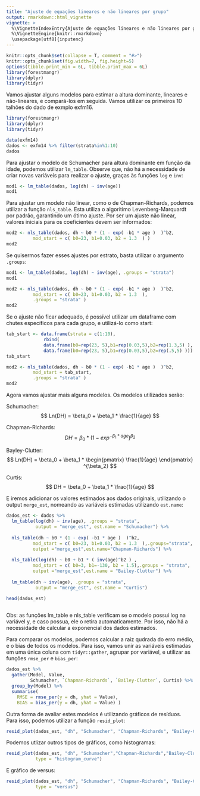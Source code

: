```yaml
---
title: "Ajuste de equações lineares e não lineares por grupo"
output: rmarkdown::html_vignette
vignette: >
  %\VignetteIndexEntry{Ajuste de equações lineares e não lineares por grupo}
  %\VignetteEngine{knitr::rmarkdown}
  \usepackage[utf8]{inputenc}
---
```

  
```r
knitr::opts_chunk$set(collapse = T, comment = "#>")
knitr::opts_chunk$set(fig.width=7, fig.height=5)
options(tibble.print_min = 6L, tibble.print_max = 6L)
library(forestmangr)
library(dplyr)
library(tidyr)
```

Vamos ajustar alguns modelos para estimar a altura dominante, lineares e não-lineares, e compará-los em seguida. Vamos utilizar os primeiros 10 talhões do dado de exmplo exfm16.
```r
library(forestmangr)
library(dplyr)
library(tidyr)

data(exfm14)
dados <- exfm14 %>% filter(strata%in%1:10)
dados
```

Para ajustar o modelo de Schumacher para altura dominante em função da idade, podemos utilizar `lm_table`. Observe que, não há a necessidade de criar novas variáveis para realizar o ajuste, graças às funções `log` e `inv`:

```r
mod1 <- lm_table(dados, log(dh) ~ inv(age))
mod1
```

Para ajustar um modelo não linear, como o de Chapman-Richards, podemos utilizar a função `nls_table`. Esta utiliza o algoritimo Levenberg-Marquardt por padrão, garantindo um ótimo ajuste. Por ser um ajuste não linear, valores iniciais para os coeficientes devem ser informados:
```r
mod2 <- nls_table(dados, dh ~ b0 * (1 - exp( -b1 * age )  )^b2, 
          mod_start = c( b0=23, b1=0.03, b2 = 1.3  ) )
mod2
```

Se quisermos fazer esses ajustes por estrato, basta utilizar o argumento `.groups`:

```r
mod1 <- lm_table(dados, log(dh) ~ inv(age), .groups = "strata")
mod1
```


```r
mod2 <- nls_table(dados, dh ~ b0 * (1 - exp( -b1 * age )  )^b2, 
          mod_start = c( b0=23, b1=0.03, b2 = 1.3  ),
          .groups = "strata" )
mod2
```

Se o ajuste não ficar adequado, é possível utilizar um dataframe com chutes específicos para cada grupo, e utilizá-lo como start:
```r
tab_start <- data.frame(strata = c(1:10), 
              rbind(
              data.frame(b0=rep(23, 5),b1=rep(0.03,5),b2=rep(1.3,5) ), 
              data.frame(b0=rep(23, 5),b1=rep(0.03,5),b2=rep(.5,5) )))
tab_start
```

```r
mod2 <- nls_table(dados, dh ~ b0 * (1 - exp( -b1 * age )  )^b2, 
          mod_start = tab_start,
          .groups = "strata" )
mod2
```

Agora vamos ajustar mais alguns modelos. Os modelos utilizados serão:

Schumacher:
$$ Ln(DH) = \beta_0 + \beta_1 * \frac{1}{age} $$

Chapman-Richards:
$$ DH = \beta_0 * (1 - exp^{-\beta_1 * age})^{\beta_2}  $$

Bayley-Clutter:
$$ Ln(DH) = \beta_0 + \beta_1 * \begin{pmatrix} \frac{1}{age} \end{pmatrix} ^{\beta_2}  $$

Curtis:
$$ DH = \beta_0 + \beta_1 * \frac{1}{age} $$

E iremos adicionar os valores estimados aos dados originais, utilizando o output `merge_est`, nomeando as variáveis estimadas utilizando `est.name`:

```r
dados_est <- dados %>% 
  lm_table(log(dh) ~ inv(age), .groups = "strata",
           output = "merge_est", est.name = "Schumacher") %>% 
  
  nls_table(dh ~ b0 * (1 - exp( -b1 * age )  )^b2, 
          mod_start = c( b0=23, b1=0.03, b2 = 1.3  ),.groups="strata",
          output ="merge_est",est.name="Chapman-Richards") %>% 
  
  nls_table(log(dh) ~ b0 + b1 * ( inv(age)^b2 ) , 
          mod_start = c( b0=3, b1=-130, b2 = 1.5),.groups = "strata",
          output ="merge_est",est.name = "Bailey-Clutter") %>% 
  
  lm_table(dh ~ inv(age), .groups = "strata",
           output = "merge_est", est.name = "Curtis") 

head(dados_est)  
  
```
Obs: as funções lm_table e nls_table verificam se o modelo possui log na variável y, e caso possua, ele o retira automaticamente. Por isso, não há a necessidade de calcular a exponencial dos dados estimados.

Para comparar os modelos, podemos calcular a raiz qudrada do erro médio, e o bias de todos os modelos. Para isso, vamos unir as variáveis estimadas em uma única coluna com `tidyr::gather`, agrupar por variável, e utilizar as funções `rmse_per` e `bias_per`:
```r
dados_est %>% 
  gather(Model, Value, 
         Schumacher, `Chapman-Richards`, `Bailey-Clutter`, Curtis) %>% 
  group_by(Model) %>% 
  summarise(
    RMSE = rmse_per(y = dh, yhat = Value),
    BIAS = bias_per(y = dh, yhat = Value) )
```

Outra forma de avaliar estes modelos é utilizando gráficos de resíduos. Para isso, podemos utilizar a função `resid_plot`:
```r
resid_plot(dados_est, "dh", "Schumacher", "Chapman-Richards", "Bailey-Clutter", "Curtis")
```

Podemos utlizar outros tipos de gráficos, como histogramas:
```r
resid_plot(dados_est, "dh", "Schumacher","Chapman-Richards","Bailey-Clutter", "Curtis",
           type = "histogram_curve")
```

E gráfico de versus:
```r
resid_plot(dados_est, "dh", "Schumacher", "Chapman-Richards", "Bailey-Clutter", "Curtis",
           type = "versus")
```

